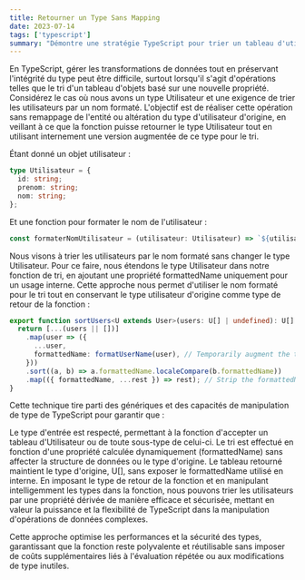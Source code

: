 ```yaml
---
title: Retourner un Type Sans Mapping
date: 2023-07-14
tags: ['typescript']
summary: "Démontre une stratégie TypeScript pour trier un tableau d'utilisateurs par un nom formaté sans remappage de l'entité ou altération du type utilisateur d'origine, en utilisant les capacités de type avancées pour une manipulation efficace des données."
---
```


En TypeScript, gérer les transformations de données tout en préservant l'intégrité du type peut être difficile, surtout lorsqu'il s'agit d'opérations telles que le tri d'un tableau d'objets basé sur une nouvelle propriété. Considérez le cas où nous avons un type Utilisateur et une exigence de trier les utilisateurs par un nom formaté. L'objectif est de réaliser cette opération sans remappage de l'entité ou altération du type d'utilisateur d'origine, en veillant à ce que la fonction puisse retourner le type Utilisateur tout en utilisant internement une version augmentée de ce type pour le tri.

Étant donné un objet utilisateur :

```ts
type Utilisateur = {
  id: string;
  prenom: string;
  nom: string;
};
```

Et une fonction pour formater le nom de l'utilisateur :


```ts
const formaterNomUtilisateur = (utilisateur: Utilisateur) => `${utilisateur.prenom} ${utilisateur.nom}`;
```

Nous visons à trier les utilisateurs par le nom formaté sans changer le type Utilisateur. Pour ce faire, nous étendons le type Utilisateur dans notre fonction de tri, en ajoutant une propriété formattedName uniquement pour un usage interne. Cette approche nous permet d'utiliser le nom formaté pour le tri tout en conservant le type utilisateur d'origine comme type de retour de la fonction :

```ts
export function sortUsers<U extends User>(users: U[] | undefined): U[] {
  return [...(users || [])]
    .map(user => ({
      ...user,
      formattedName: formatUserName(user), // Temporarily augment the type with formattedName
    }))
    .sort((a, b) => a.formattedName.localeCompare(b.formattedName))
    .map(({ formattedName, ...rest }) => rest); // Strip the formattedName before returning
}
```

Cette technique tire parti des génériques et des capacités de manipulation de type de TypeScript pour garantir que :

Le type d'entrée est respecté, permettant à la fonction d'accepter un tableau d'Utilisateur ou de toute sous-type de celui-ci.
Le tri est effectué en fonction d'une propriété calculée dynamiquement (formattedName) sans affecter la structure de données ou le type d'origine.
Le tableau retourné maintient le type d'origine, U[], sans exposer le formattedName utilisé en interne.
En imposant le type de retour de la fonction et en manipulant intelligemment les types dans la fonction, nous pouvons trier les utilisateurs par une propriété dérivée de manière efficace et sécurisée, mettant en valeur la puissance et la flexibilité de TypeScript dans la manipulation d'opérations de données complexes.

Cette approche optimise les performances et la sécurité des types, garantissant que la fonction reste polyvalente et réutilisable sans imposer de coûts supplémentaires liés à l'évaluation répétée ou aux modifications de type inutiles.